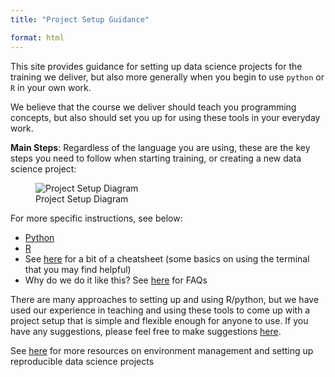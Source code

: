 ```yaml
---
title: "Project Setup Guidance"

format: html
---
```



This site provides guidance for setting up data science projects 
for the training we deliver, but also more generally when you 
begin to use `python` or `R` in your own work. 

We believe that the course we deliver should teach you programming
concepts, but also should set you up for using these 
tools in your everyday work.

**Main Steps**: Regardless of the language you are using, these are the key steps you need to follow
when starting training, or creating a new data science project:

![Project Setup Diagram](assets/workflow-setup.drawio.png)

For more specific instructions, see below:

- [Python](./pages/02-python.qmd)
- [R](./pages/03-R.qmd)
- See [here](./pages/04-terminal-cheatsheet.qmd) for a bit of a cheatsheet (some basics on using the terminal that you may find helpful)
- Why do we do it like this? See [here](./pages/05-FAQs.qmd) for FAQs 

There are many approaches to setting up and using R/python, 
but we have used our experience in teaching and using these 
tools to come up with a project setup that is simple and flexible enough for anyone to use. If you have any suggestions, please feel free to make suggestions
[here](https://github.com/Bristol-Training/data-science-project-setup/issues).

See [here](./pages/06-resources.qmd) for more resources on environment
management and setting up reproducible data science projects